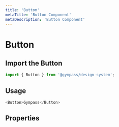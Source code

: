 ```yaml
---
title: 'Button'
metaTitle: 'Button Component'
metaDescription: 'Button Component'
---
```


# Button

## Import the Button

```javascript
import { Button } from '@gympass/design-system';
```

## Usage

```javascript reactLive=true
<Button>Gympass</Button>
```

## Properties

<PropsTable component="Button" />
